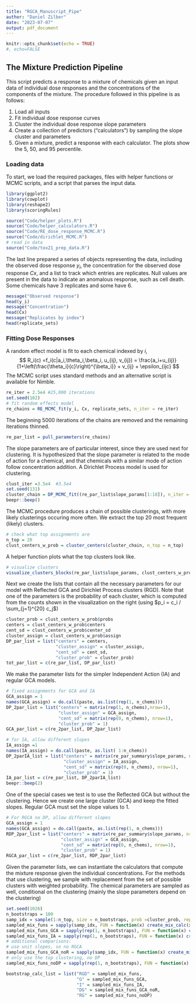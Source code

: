 ```yaml
---
title: "RGCA_Manuscript_Pipe"
author: "Daniel Zilber"
date: "2023-07-07"
output: pdf_document
---
```


```r
knitr::opts_chunk$set(echo = TRUE)
#, echo=FALSE
```

## The Mixture Prediction Pipeline

This script predicts a response to a mixture of chemicals given an input data of individual dose responses and the concentrations of the components of the mixture.  The procedure followed in this pipeline is as follows:

1. Load all inputs
2. Fit individual dose response curves
3. Cluster the individual dose response slope parameters
4. Create a collection of predictors ("calculators") by sampling the slope cluster and parameters
5. Given a mixture, predict a response with each calculator.  The plots show the 5, 50, and 95 percentile.  

### Loading data
To start, we load the required packages, files with helper functions or MCMC scripts, and a script that parses the input data.

```r
library(ggplot2)
library(cowplot)
library(reshape2)
library(scoringRules)

source("Code/helper_plots.R")
source("Code/helper_calculators.R")
source("Code/RE_dose_response_MCMC.R")
source("Code/dirichlet_MCMC.R")
# read in data
source("Code/tox21_prep_data.R")

```


The last line prepared a series of objects representing the data, including the observed dose response $y_i$, the concentration for the observed dose response $Cx$, and a list to track which entries are replicates.  Null values are present in the data to indicate an anomalous response, such as cell death.  Some chemicals have 3 replicates and some have 6.  

```r
message("Observed response")
head(y_i)
message("Concentration")
head(Cx)
message("Replicates by index")
head(replicate_sets)
```


### Fitting Dose Responses
A random effect model is fit to each chemical indexed by $i$,
$$  R_i(c) =f_i(c|a_i,\theta_i,\beta_i, u_{ij}, v_{ij}) = \frac{a_i+u_{ij}}{1+\left(\frac{\theta_i}{c}\right)^{\beta_i}} + v_{ij} + \epsilon_{ijc} $$
The MCMC script uses standard methods and an alternative script is available for Nimble.  

```r
re_iter = 2.5e4 #25,000 iterations
set.seed(102)
# fit random effects model
re_chains = RE_MCMC_fit(y_i, Cx, replicate_sets, n_iter = re_iter)

```

The beginning 5000 iterations of the chains are removed and the remaining iterations thinned.
```r
re_par_list = pull_parameters(re_chains)
```
The slope parameters are of particular interest, since they are used next for clustering.  It is hypothesized that the slope parameter is related to the mode of action for a chemical, and that chemicals with a similar mode of action follow concentration addition.  A Dirichlet Process model is used for clustering.


```r
clust_iter =3.5e4  #3.5e4
set.seed(131)
cluster_chain = DP_MCMC_fit((re_par_list$slope_params[1:18]), n_iter = clust_iter)
beepr::beep()
```

The MCMC procedure produces a chain of possible clusterings, with more likely clusterings occuring more often.  We extract the top 20 most frequent (likely) clusters.

```r
# check what top assignments are
n_top = 20
clust_centers_w_prob = cluster_centers(cluster_chain, n_top = n_top)
```
A helper function plots what the top clusters look like.

```r
# visualize clusters
visualize_clusters_blocks(re_par_list$slope_params, clust_centers_w_prob)
```

Next we create the lists that contain all the necessary parameters for our model with Reflected GCA and Dirichlet Process clusters (RGD).  Note that one of the parameters is the probability of each cluster, which is computed from the counts shown in the visualization on the right (using $p_i = c_i / \sum_{j=1}^{20} c_j$)

```r
cluster_prob = clust_centers_w_prob$probs
centers = clust_centers_w_prob$centers
cent_sd = clust_centers_w_prob$center_sd
cluster_assign = clust_centers_w_prob$assign
DP_par_list = list("centers" = centers, 
                   "cluster_assign" = cluster_assign,
                   "cent_sd" = cent_sd, 
                   "cluster_prob" = cluster_prob)
tot_par_list = c(re_par_list, DP_par_list)
```


We make the parameter lists for the simpler Independent Action (IA) and regular GCA models.

```r
# fixed assignments for GCA and IA
GCA_assign = 1
names(GCA_assign) = do.call(paste, as.list(rep(1, n_chems)))
DP_2par_list = list("centers" = matrix(rep(1, n_chems),nrow=1),
                    "cluster_assign" = GCA_assign,
                    "cent_sd" = matrix(rep(0, n_chems), nrow=1), 
                    "cluster_prob" = 1)
GCA_par_list = c(re_2par_list, DP_2par_list)

# for IA, allow different slopes
IA_assign =1 
names(IA_assign) = do.call(paste, as.list( 1:n_chems))
DP_2parIA_list = list("centers" = matrix(re_par_summary$slope_params, nrow = 1),#matrix(rep(1, n_chems),nrow=1),
                      "cluster_assign" = IA_assign,
                      "cent_sd" = matrix(rep(0, n_chems), nrow=1), 
                      "cluster_prob" = 1)
IA_par_list = c(re_par_list, DP_2parIA_list)
beepr::beep(2)
```

One of the special cases we test is to use the Reflected GCA but without the clustering.  Hence we create one large cluster (GCA) and keep the fitted slopes.  Regular GCA must set the slope values to 1.  
```r
# For RGCA no DP, allow different slopes
GCA_assign = 1
names(GCA_assign) = do.call(paste, as.list(rep(1, n_chems)))
RDP_2par_list = list("centers" = matrix(re_par_summary$slope_params, nrow = 1),
                     "cluster_assign" = GCA_assign,
                     "cent_sd" = matrix(rep(0, n_chems), nrow=1), 
                     "cluster_prob" = 1)
RGCA_par_list = c(re_2par_list, RDP_2par_list)
```

Given the parameter lists, we can instantiate the calculators that compute the mixture response given the individual concentrations.  For the methods that use clustering, we sample with replacement from the set of possible clusters with weighted probability.  The chemical parameters are sampled as well, conditional on the clustering (mainly the slope parameters depend on the clustering)

```r
set.seed(1026)
n_bootstraps = 100
samp_idx = sample(1:n_top, size = n_bootstraps, prob =cluster_prob, replace = T)
sampled_mix_funs = sapply(samp_idx, FUN = function(x) create_mix_calc(x, tot_par_list, add_RE = T))
sampled_mix_funs_GCA = sapply(rep(1, n_bootstraps), FUN = function(x) create_mix_calc(x, GCA_par_list, add_RE = F))
sampled_mix_funs_IA = sapply(rep(1, n_bootstraps), FUN = function(x) create_mix_calc(x, IA_par_list, add_RE = F))
# additional comparisons:  
# use unit slopes, so no RGCA
sampled_mix_funs_GCA_noR = sapply(samp_idx, FUN = function(x) create_mix_calc(x, tot_par_list, add_RE = F, unit_slopes=T))
# only use the top clustering, no DP
sampled_mix_funs_noDP = sapply(rep(1, n_bootstraps), FUN = function(x) create_mix_calc(x, RGCA_par_list, add_RE = F))

bootstrap_calc_list = list("RGD" = sampled_mix_funs, 
                           "G" = sampled_mix_funs_GCA,
                           "I" = sampled_mix_funs_IA, 
                           "DG" = sampled_mix_funs_GCA_noR,
                           "RG" = sampled_mix_funs_noDP)
```




